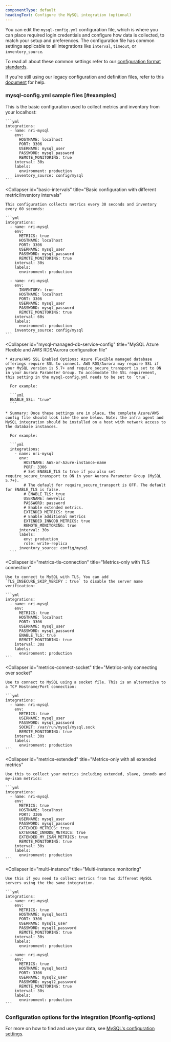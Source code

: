 ```yaml
---
componentType: default
headingText: Configure the MySQL integration (optional)
---
```


You can edit the `mysql-config.yml` configuration file, which is where you can place required login credentials and configure how data is collected, to match your setup and preferences. The configuration file has common settings applicable to all integrations like `interval`, `timeout`, or `inventory_source`.

To read all about these common settings refer to our [configuration format standards](/docs/create-integrations/infrastructure-integrations-sdk/specifications/host-integrations-newer-configuration-format/#configuration-basics).

If you're still using our legacy configuration and definition files, refer to this [document](/docs/create-integrations/infrastructure-integrations-sdk/specifications/host-integrations-standard-configuration-format/) for help.

### mysql-config.yml sample files [#examples]

<CollapserGroup>
  <Collapser
    id="basic-config"
    title="Basic configuration"
  >
    This is the basic configuration used to collect metrics and inventory from your localhost:

    ```yml
    integrations:
      - name: nri-mysql
        env:
          HOSTNAME: localhost
          PORT: 3306
          USERNAME: mysql_user
          PASSWORD: mysql_password
          REMOTE_MONITORING: true
        interval: 30s
        labels:
          environment: production
        inventory_source: config/mysql
    ```
  </Collapser>

  <Collapser
    id="basic-intervals"
    title="Basic configuration with different metric/inventory intervals"
  >
    This configuration collects metrics every 30 seconds and inventory every 60 seconds:

    ```yml
    integrations:
      - name: nri-mysql
        env:
          METRICS: true
          HOSTNAME: localhost
          PORT: 3306
          USERNAME: mysql_user
          PASSWORD: mysql_password
          REMOTE_MONITORING: true
        interval: 30s
        labels:
          environment: production

      - name: nri-mysql
        env:
          INVENTORY: true
          HOSTNAME: localhost
          PORT: 3306
          USERNAME: mysql_user
          PASSWORD: mysql_password
          REMOTE_MONITORING: true
        interval: 60s
        labels:
          environment: production
        inventory_source: config/mysql
    ```
  </Collapser>

  <Collapser
    id="mysql-managed-db-service-config"
    title="MySQL Azure Flexible and AWS RDS/Aurora configuration file"
  >
    * Azure/AWS SSL Enabled Options: Azure Flexible managed database offerings require SSL to connect. AWS RDS/Aurora may require SSL if your MySQL version is 5.7+ and require_secure_transport is set to ON in your Aurora Parameter Group. To accomodate the SSL requirement, this setting in the mysql-config.yml needs to be set to `true`.

      For example:

      ```yml
      ENABLE_SSL: "true"
      ```

    * Summary: Once these settings are in place, the complete Azure/AWS config file should look like the one below. Note: the infra agent and MySQL integration should be installed on a host with network access to the database instances.

      For example:

      ```yml
      integrations:
        - name: nri-mysql
          env:
            HOSTNAME: AWS-or-Azure-instance-name
            PORT: 3306
            # Set ENABLE_TLS to true if you also set require_secure_transport to ON in your Aurora Parameter Group (MySQL 5.7+). 
            # The default for require_secure_transport is OFF. The default for ENABLE_TLS is false.
            # ENABLE_TLS: true
            USERNAME: newrelic
            PASSWORD: password
            # Enable extended metrics. 
            EXTENDED_METRICS: true
            # Enable additional metrics
            EXTENDED_INNODB_METRICS: true
            REMOTE_MONITORING: true
          interval: 30s
          labels:
            env: production
            role: write-replica
          inventory_source: config/mysql
      ```
  </Collapser>

  <Collapser
    id="metrics-tls-connection"
    title="Metrics-only with TLS connection"
  >
    Use to connect to MySQL with TLS. You can add `TLS_INSECURE_SKIP_VERIFY : true` to disable the server name verification:

    ```yml
    integrations:
      - name: nri-mysql
        env:
          METRICS: true
          HOSTNAME: localhost
          PORT: 3306
          USERNAME: mysql_user
          PASSWORD: mysql_password
          ENABLE_TLS: true
          REMOTE_MONITORING: true
        interval: 30s
        labels:
          environment: production
    ```
  </Collapser>

  <Collapser
    id="metrics-connect-socket"
    title="Metrics-only connecting over socket"
  >
    Use to connect to MySQL using a socket file. This is an alternative to a TCP Hostname/Port connection:

    ```yml
    integrations:
      - name: nri-mysql
        env:
          METRICS: true
          USERNAME: mysql_user
          PASSWORD: mysql_password
          SOCKET: /var/run/mysql/mysql.sock
          REMOTE_MONITORING: true
        interval: 30s
        labels:
          environment: production
    ```
  </Collapser>

  <Collapser
    id="metrics-extended"
    title="Metrics-only with all extended metrics"
  >
    Use this to collect your metrics including extended, slave, innodb and my-isam metrics:

    ```yml
    integrations:
      - name: nri-mysql
        env:
          METRICS: true
          HOSTNAME: localhost
          PORT: 3306
          USERNAME: mysql_user
          PASSWORD: mysql_password
          EXTENDED_METRICS: true
          EXTENDED_INNODB_METRICS: true
          EXTENDED_MY_ISAM_METRICS: true
          REMOTE_MONITORING: true
        interval: 30s
        labels:
          environment: production
    ```
  </Collapser>

  <Collapser
    id="multi-instance"
    title="Multi-instance monitoring"
  >
    Use this if you need to collect metrics from two different MySQL servers using the the same integration.

    ```yml
    integrations:
      - name: nri-mysql
        env:
          METRICS: true
          HOSTNAME: mysql_host1
          PORT: 3306
          USERNAME: mysql1_user
          PASSWORD: mysql1_password
          REMOTE_MONITORING: true
        interval: 30s
        labels:
          environment: production

      - name: nri-mysql
        env:
          METRICS: true
          HOSTNAME: mysql_host2
          PORT: 3306
          USERNAME: mysql2_user
          PASSWORD: mysql2_password
          REMOTE_MONITORING: true
        interval: 30s
        labels:
          environment: production
    ```
  </Collapser>
</CollapserGroup>

### Configuration options for the integration [#config-options]

For more on how to find and use your data, see [MySQL's configuration settings](/docs/infrastructure/host-integrations/host-integrations-list/mySQL/mysql-config).
